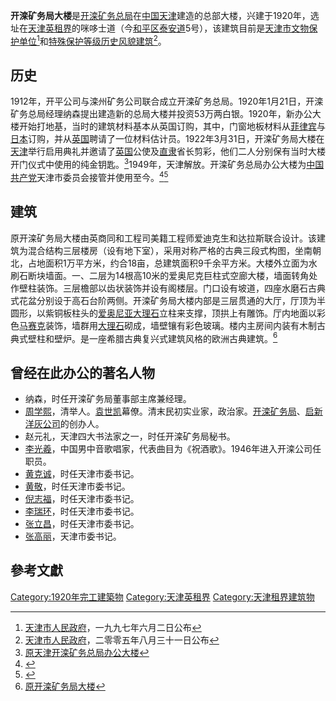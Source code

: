 {{文物保护单位
| 级别 = 省级
| 省区市 = 天津市
| 名称 = 原开滦矿务局大楼
| 图片 = [[File:开滦矿务局大楼.jpg|200px]]
| 编号 = 3
| 分类 = 近现代重要史迹及代表性建筑
| 时代 = 1920年
| 所在 = [[天津市|天津市]][[和平区_(天津市)|和平区]]
| 登录 = 1997年6月2日
}}
'''开滦矿务局大楼'''是[[开滦公司|开滦矿务总局]]在[[中国|中国]][[天津|天津]]建造的总部大楼，兴建于1920年，选址在[[天津英租界|天津英租界]]的咪哆士道（今[[和平区_(天津市)|和平区]][[泰安道|泰安道]]5号），该建筑目前是[[天津市文物保护单位|天津市文物保护单位]]<ref>[[天津市人民政府|天津市人民政府]]，一九九七年六月二日公布</ref>和[[天津历史风貌建筑|特殊保护等级历史风貌建筑]]<ref>[[天津市人民政府|天津市人民政府]]，二零零五年八月三十一日公布</ref>。

== 历史 ==
{{main|开滦矿务局}}
1912年，开平公司与滦州矿务公司联合成立开滦矿务总局。1920年1月21日，开滦矿务总局经理纳森提出建造新的总局大楼并投资53万两白银。1920年，新办公大楼开始打地基，当时的建筑材料基本从英国订购，其中，门窗地板材料从[[菲律宾|菲律宾]]与[[日本|日本]]订购，并从[[英国|英国]]聘请了一位材料估计员。1922年3月31日，开滦矿务局大楼在[[天津|天津]]举行启用典礼并邀请了[[英国|英国]]公使及[[直隶|直隶]]省长剪彩，他们二人分别保有当时大楼开门仪式中使用的纯金钥匙。<ref>[http://www.kailuanpark.cn/history/ShowInfo.asp?InfoID=271 原天津开滦矿务总局办公大楼]{{dead link|date=2017年12月 |bot=InternetArchiveBot |fix-attempted=yes }}</ref>1949年，天津解放。开滦矿务总局办公大楼为[[中国共产党|中国共产党]]天津市委员会接管并使用至今。<ref>{{Cite web |url=http://tianjin.enorth.com.cn/system/2003/01/16/000492415.shtml |title=开滦矿务局大楼 |accessdate=2010-01-10 |archive-date=2011-05-22 |archive-url=https://web.archive.org/web/20110522003611/http://tianjin.enorth.com.cn/system/2003/01/16/000492415.shtml |dead-url=no }}</ref><ref>{{Cite web |url=http://news.sohu.com/20090705/n264982616.shtml |title=开滦大楼里的故事 |access-date=2010-01-10 |archive-date=2020-04-16 |archive-url=https://web.archive.org/web/20200416202615/http://news.sohu.com/20090705/n264982616.shtml |dead-url=no }}</ref>

== 建筑 ==
{{天津历史风貌建筑
| 省区市 = 天津市
| 名称 = 原开滦矿务局大楼
| 图片 = [[File:原开滦矿务局大楼铭牌.jpg|200px]]
| 编号 = 0110026
| 等级 = 特殊保护
| 时代 = 1920年
| 所在 = [[天津市|天津市]][[和平区_(天津市)|和平区]]
| 公布 = 2005年8月31日
}}
原开滦矿务局大楼由英商同和工程司美籍工程师爱迪克生和达拉斯联合设计。该建筑为混合结构三层楼房（设有地下室），采用对称严格的古典三段式构图，坐南朝北，占地面积1万平方米，约合18亩，总建筑面积9千余平方米。大楼外立面为水刷石断块墙面。一、二层为14根高10米的爱奥尼克巨柱式空廊大楼，墙面转角处作壁柱装饰。三层檐部以齿状装饰并设有阁楼层。门口设有坡道，四座水磨石古典式花盆分别设于高石台阶两侧。开滦矿务局大楼内部是三层贯通的大厅，厅顶为半圆形，以紫铜板柱头的[[爱奥尼亚|爱奥尼亚]][[大理石|大理石]]立柱来支撑，顶拱上有雕饰。厅内地面以彩色[[马赛克|马赛克]]装饰，墙群用[[大理石|大理石]]砌成，墙壁镶有彩色玻璃。楼内主房间内装有木制古典式壁柱和壁炉。是一座希腊古典复兴式建筑风格的欧洲古典建筑。<ref>[http://www.jwb.com.cn/jwb/html/2009-01/23/content_258538.htm 原开滦矿务局大楼]{{dead link|date=2017年12月 |bot=InternetArchiveBot |fix-attempted=yes }}</ref>

== 曾经在此办公的著名人物 ==
*纳森，时任开滦矿务局董事部主席兼经理。
*[[周学熙|周学熙]]，清举人。[[袁世凯|袁世凯]]幕僚。清末民初实业家，政治家。[[开滦矿务局|开滦矿务局]]、[[启新洋灰公司|启新洋灰公司]]的创办人。
*赵元礼，天津四大书法家之一，时任开滦矿务局秘书。
*[[李光羲|李光羲]]，中国男中音歌唱家，代表曲目为《祝酒歌》。1946年进入开滦公司任职员。
*[[黄克诚|黄克诚]]，时任天津市委书记。
*[[黄敬|黄敬]]，时任天津市委书记。
*[[倪志福|倪志福]]，时任天津市委书记。
*[[李瑞环|李瑞环]]，时任天津市委书记。
*[[张立昌|张立昌]]，时任天津市委书记。
*[[张高丽|张高丽]]，天津市委书记。

== 參考文獻 ==
<div class="references-small">
<references />
</div>

{{天津市文物保护单位}}
{{中国20世纪建筑遗产}}
[[Category:1920年完工建築物|Category:1920年完工建築物]]
[[Category:天津英租界|Category:天津英租界]]
[[Category:天津租界建筑物|Category:天津租界建筑物]]